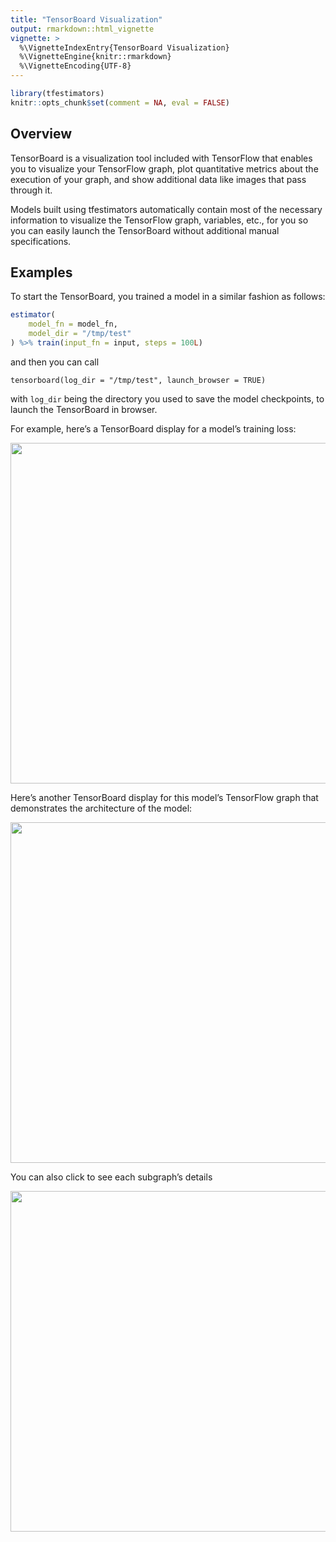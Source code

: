 ```yaml
---
title: "TensorBoard Visualization"
output: rmarkdown::html_vignette
vignette: >
  %\VignetteIndexEntry{TensorBoard Visualization}
  %\VignetteEngine{knitr::rmarkdown}
  %\VignetteEncoding{UTF-8}
---
```


```r
library(tfestimators)
knitr::opts_chunk$set(comment = NA, eval = FALSE)
```

## Overview

TensorBoard is a visualization tool included with TensorFlow that enables you to visualize your TensorFlow graph, plot quantitative metrics about the execution of your graph, and show additional data like images that pass through it.

Models built using tfestimators automatically contain most of the necessary information to visualize the TensorFlow graph, variables, etc., for you so you can easily launch the TensorBoard without additional manual specifications.

## Examples

To start the TensorBoard, you trained a model in a similar fashion as follows:

```r
estimator(
    model_fn = model_fn,
    model_dir = "/tmp/test"
) %>% train(input_fn = input, steps = 100L)

```

and then you can call

```
tensorboard(log_dir = "/tmp/test", launch_browser = TRUE)
```
with `log_dir` being the directory you used to save the model checkpoints, to launch the TensorBoard in browser. 

For example, here's a TensorBoard display for a model's training loss:

![](tensorboard-loss.png){width=750 height=545 .screenshot}



Here's another TensorBoard display for this model's TensorFlow graph that demonstrates the architecture of the model:

![](tensorboard-graph.png){width=750 height=545 .screenshot}


You can also click to see each subgraph's details


![](tensorboard-graph-details.png){width=750 height=545 .screenshot}
